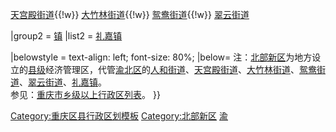 {{Navbox
|name = 重庆市北部新区行政区划
|title = [[北部新区 (重庆市)|北部新区]]管辖区域
|above = 行政隶属：[[中华人民共和国]][[重庆市]]　　管委会驻地：[[鸳鸯街道]]
|state = {{{state<includeonly>|collapsed</includeonly>}}}

|group1 = [[街道 (行政区划)|街道]]
|list1 = [[人和街道 (重庆市)|人和街道]]{{!w}} [[天宫殿街道]]{{!w}} [[大竹林街道]]{{!w}} [[鸳鸯街道]]{{!w}} [[翠云街道]] 

|group2 = [[镇]]
|list2 = [[礼嘉街道|礼嘉镇]] 

|belowstyle = text-align: left; font-size: 80%;
|below= 注：[[北部新区 (重庆市)|北部新区]]为地方设立的[[县级]]经济管理区，代管[[渝北区]]的[[人和街道 (重庆市)|人和街道]]、[[天宫殿街道]]、[[大竹林街道]]、[[鸳鸯街道]]、[[翠云街道]]、[[礼嘉街道|礼嘉镇]]。<br />参见：[[重庆市乡级以上行政区列表]]。
}}<noinclude>
[[Category:重庆区县行政区划模板‎]] 
[[Category:北部新区]]
[[Category:县级行政管理区模板|渝]] 
</noinclude>